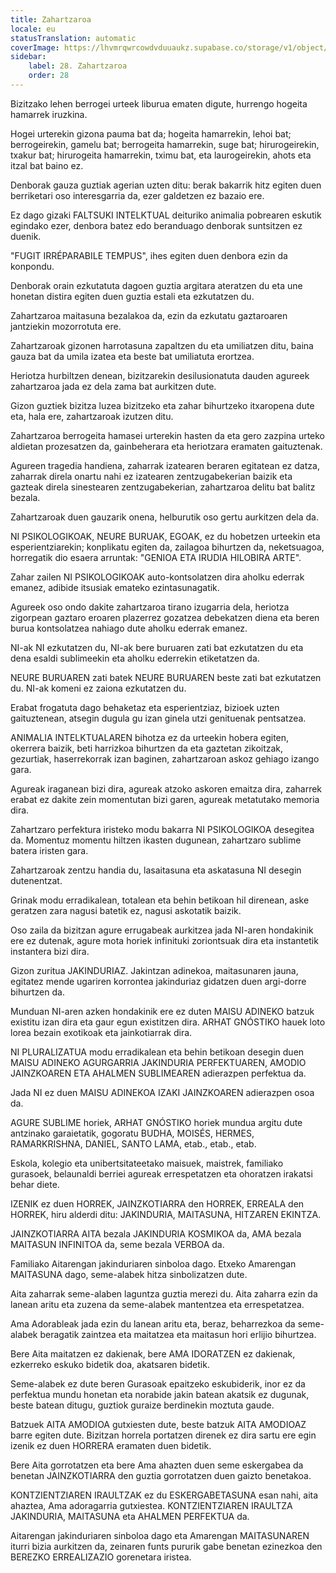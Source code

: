 ```yaml
---
title: Zahartzaroa
locale: eu
statusTranslation: automatic
coverImage: https://lhvmrqwrcowdvduuaukz.supabase.co/storage/v1/object/public/strapi-uploads/small_cover-educacion-fundamental.webp-2d51a7828a2b1309555be27f7e2a61a0.webp
sidebar:
    label: 28. Zahartzaroa
    order: 28
---
```

Bizitzako lehen berrogei urteek liburua ematen digute, hurrengo hogeita hamarrek iruzkina.

Hogei urterekin gizona pauma bat da; hogeita hamarrekin, lehoi bat; berrogeirekin, gamelu bat; berrogeita hamarrekin, suge bat; hirurogeirekin, txakur bat; hirurogeita hamarrekin, tximu bat, eta laurogeirekin, ahots eta itzal bat baino ez.

Denborak gauza guztiak agerian uzten ditu: berak bakarrik hitz egiten duen berriketari oso interesgarria da, ezer galdetzen ez bazaio ere.

Ez dago gizaki FALTSUKI INTELKTUAL deituriko animalia pobrearen eskutik egindako ezer, denbora batez edo beranduago denborak suntsitzen ez duenik.

"FUGIT IRRÉPARABILE TEMPUS", ihes egiten duen denbora ezin da konpondu.

Denborak orain ezkutatuta dagoen guztia argitara ateratzen du eta une honetan distira egiten duen guztia estali eta ezkutatzen du.

Zahartzaroa maitasuna bezalakoa da, ezin da ezkutatu gaztaroaren jantziekin mozorrotuta ere.

Zahartzaroak gizonen harrotasuna zapaltzen du eta umiliatzen ditu, baina gauza bat da umila izatea eta beste bat umiliatuta erortzea.

Heriotza hurbiltzen denean, bizitzarekin desilusionatuta dauden agureek zahartzaroa jada ez dela zama bat aurkitzen dute.

Gizon guztiek bizitza luzea bizitzeko eta zahar bihurtzeko itxaropena dute eta, hala ere, zahartzaroak izutzen ditu.

Zahartzaroa berrogeita hamasei urterekin hasten da eta gero zazpina urteko aldietan prozesatzen da, gainbeherara eta heriotzara eramaten gaituztenak.

Agureen tragedia handiena, zaharrak izatearen beraren egitatean ez datza, zaharrak direla onartu nahi ez izatearen zentzugabekerian baizik eta gazteak direla sinestearen zentzugabekerian, zahartzaroa delitu bat balitz bezala.

Zahartzaroak duen gauzarik onena, helburutik oso gertu aurkitzen dela da.

NI PSIKOLOGIKOAK, NEURE BURUAK, EGOAK, ez du hobetzen urteekin eta esperientziarekin; konplikatu egiten da, zailagoa bihurtzen da, neketsuagoa, horregatik dio esaera arruntak: "GENIOA ETA IRUDIA HILOBIRA ARTE".

Zahar zailen NI PSIKOLOGIKOAK auto-kontsolatzen dira aholku ederrak emanez, adibide itsusiak emateko ezintasunagatik.

Agureek oso ondo dakite zahartzaroa tirano izugarria dela, heriotza zigorpean gaztaro eroaren plazerrez gozatzea debekatzen diena eta beren burua kontsolatzea nahiago dute aholku ederrak emanez.

NI-ak NI ezkutatzen du, NI-ak bere buruaren zati bat ezkutatzen du eta dena esaldi sublimeekin eta aholku ederrekin etiketatzen da.

NEURE BURUAREN zati batek NEURE BURUAREN beste zati bat ezkutatzen du. NI-ak komeni ez zaiona ezkutatzen du.

Erabat frogatuta dago behaketaz eta esperientziaz, bizioek uzten gaituztenean, atsegin dugula gu izan ginela utzi genituenak pentsatzea.

ANIMALIA INTELKTUALAREN bihotza ez da urteekin hobera egiten, okerrera baizik, beti harrizkoa bihurtzen da eta gaztetan zikoitzak, gezurtiak, haserrekorrak izan baginen, zahartzaroan askoz gehiago izango gara.

Agureak iraganean bizi dira, agureak atzoko askoren emaitza dira, zaharrek erabat ez dakite zein momentutan bizi garen, agureak metatutako memoria dira.

Zahartzaro perfektura iristeko modu bakarra NI PSIKOLOGIKOA desegitea da. Momentuz momentu hiltzen ikasten dugunean, zahartzaro sublime batera iristen gara.

Zahartzaroak zentzu handia du, lasaitasuna eta askatasuna NI desegin dutenentzat.

Grinak modu erradikalean, totalean eta behin betikoan hil direnean, aske geratzen zara nagusi batetik ez, nagusi askotatik baizik.

Oso zaila da bizitzan agure errugabeak aurkitzea jada NI-aren hondakinik ere ez dutenak, agure mota horiek infinituki zoriontsuak dira eta instantetik instantera bizi dira.

Gizon zuritua JAKINDURIAZ. Jakintzan adinekoa, maitasunaren jauna, egitatez mende ugariren korrontea jakinduriaz gidatzen duen argi-dorre bihurtzen da.

Munduan NI-aren azken hondakinik ere ez duten MAISU ADINEKO batzuk existitu izan dira eta gaur egun existitzen dira. ARHAT GNÓSTIKO hauek loto lorea bezain exotikoak eta jainkotiarrak dira.

NI PLURALIZATUA modu erradikalean eta behin betikoan desegin duen MAISU ADINEKO AGURGARRIA JAKINDURIA PERFEKTUAREN, AMODIO JAINZKOAREN ETA AHALMEN SUBLIMEAREN adierazpen perfektua da.

Jada NI ez duen MAISU ADINEKOA IZAKI JAINZKOAREN adierazpen osoa da.

AGURE SUBLIME horiek, ARHAT GNÓSTIKO horiek mundua argitu dute antzinako garaietatik, gogoratu BUDHA, MOISÉS, HERMES, RAMARKRISHNA, DANIEL, SANTO LAMA, etab., etab., etab.

Eskola, kolegio eta unibertsitateetako maisuek, maistrek, familiako gurasoek, belaunaldi berriei agureak errespetatzen eta ohoratzen irakatsi behar diete.

IZENIK ez duen HORREK, JAINZKOTIARRA den HORREK, ERREALA den HORREK, hiru alderdi ditu: JAKINDURIA, MAITASUNA, HITZAREN EKINTZA.

JAINZKOTIARRA AITA bezala JAKINDURIA KOSMIKOA da, AMA bezala MAITASUN INFINITOA da, seme bezala VERBOA da.

Familiako Aitarengan jakinduriaren sinboloa dago. Etxeko Amarengan MAITASUNA dago, seme-alabek hitza sinbolizatzen dute.

Aita zaharrak seme-alaben laguntza guztia merezi du. Aita zaharra ezin da lanean aritu eta zuzena da seme-alabek mantentzea eta errespetatzea.

Ama Adorableak jada ezin du lanean aritu eta, beraz, beharrezkoa da seme-alabek beragatik zaintzea eta maitatzea eta maitasun hori erlijio bihurtzea.

Bere Aita maitatzen ez dakienak, bere AMA IDORATZEN ez dakienak, ezkerreko eskuko bidetik doa, akatsaren bidetik.

Seme-alabek ez dute beren Gurasoak epaitzeko eskubiderik, inor ez da perfektua mundu honetan eta norabide jakin batean akatsik ez dugunak, beste batean ditugu, guztiok guraize berdinekin moztuta gaude.

Batzuek AITA AMODIOA gutxiesten dute, beste batzuk AITA AMODIOAZ barre egiten dute. Bizitzan horrela portatzen direnek ez dira sartu ere egin izenik ez duen HORRERA eramaten duen bidetik.

Bere Aita gorrotatzen eta bere Ama ahazten duen seme eskergabea da benetan JAINZKOTIARRA den guztia gorrotatzen duen gaizto benetakoa.

KONTZIENTZIAREN IRAULTZAK ez du ESKERGABETASUNA esan nahi, aita ahaztea, Ama adoragarria gutxiestea. KONTZIENTZIAREN IRAULTZA JAKINDURIA, MAITASUNA eta AHALMEN PERFEKTUA da.

Aitarengan jakinduriaren sinboloa dago eta Amarengan MAITASUNAREN iturri bizia aurkitzen da, zeinaren funts pururik gabe benetan ezinezkoa den BEREZKO ERREALIZAZIO gorenetara iristea.

